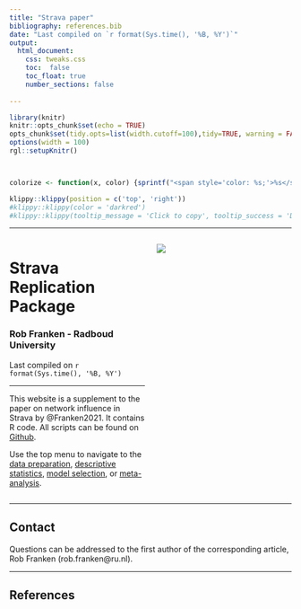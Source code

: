 ```yaml
---
title: "Strava paper"
bibliography: references.bib
date: "Last compiled on `r format(Sys.time(), '%B, %Y')`"
output: 
  html_document:
    css: tweaks.css
    toc:  false
    toc_float: true
    number_sections: false
 
---
```


```r
library(knitr)
knitr::opts_chunk$set(echo = TRUE)
opts_chunk$set(tidy.opts=list(width.cutoff=100),tidy=TRUE, warning = FALSE, message = FALSE,comment = "#>", cache=TRUE, class.source=c("test"), class.output=c("test2"))
options(width = 100)
rgl::setupKnitr()



colorize <- function(x, color) {sprintf("<span style='color: %s;'>%s</span>", color, x) }

```

```r
klippy::klippy(position = c('top', 'right'))
#klippy::klippy(color = 'darkred')
#klippy::klippy(tooltip_message = 'Click to copy', tooltip_success = 'Done')
```



----

:::::::::::::: {.columns}
::: {.column width="50%"}

# **Strava Replication Package**
### Rob Franken - Radboud University
Last compiled on `r format(Sys.time(), '%B, %Y')`

----
  
This website is a supplement to the paper on network influence in Strava by @Franken2021. It contains R code. 
All scripts can be found on [Github](https://github.com/robfranken/Strava).

Use the top menu to navigate to the [data preparation](https://robfranken.github.io/Strava/prep.html), [descriptive statistics](https://robfranken.github.io/Strava/des.html), [model selection](https://robfranken.github.io/Strava/explore.html), or [meta-analysis](https://robfranken.github.io/Strava/meta.html).

:::
::: {.column width="50%"}

![](images/logo2.png)

:::
::::::::::::::
----

## Contact  

Questions can be addressed to the first author of the corresponding article, Rob Franken (rob.franken@ru.nl).
  
----

## References







